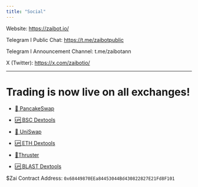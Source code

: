 ```yaml
---
title: "Social"
---
```


Website: https://zaibot.io/

Telegram I Public Chat: https://t.me/zaibotpublic

Telegram I Announcement Channel: t.me/zaibotann

X (Twitter): https://x.com/zaibotio/

---

# Trading is now live on all exchanges!

- [🥞 PancakeSwap](https://shorturl.at/cdJUY)
- [🆙 BSC Dextools](https://shorturl.at/lpPZ6)

- [🦄 UniSwap](https://shorturl.at/lrvB9)
- [🆙 ETH Dextools](https://www.dextools.io/app/uniswap/pair-explorer/0x089B92D82fc0625E84639A3b7c0Fdbd0e318a4B4)

- [🔋Thruster](https://shorturl.at/byFM4)
- [🆙 BLAST Dextools](https://www.dextools.io/app/en/blast/pair-explorer/0x7E65b0966f4Be28Dd9417E0CF27555972851D2D3?t=1709534747448)

$Zai Contract Address: `0x68449870EEa84453044Bd430822827E21Fd8F101`

